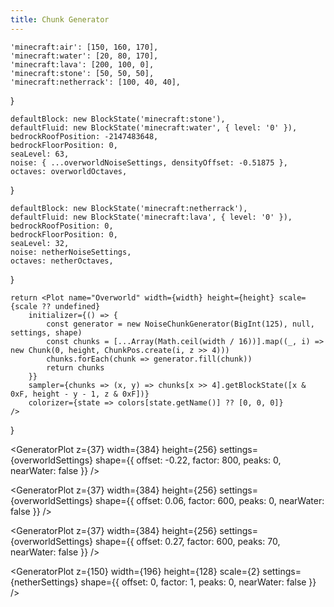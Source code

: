```yaml
---
title: Chunk Generator
---
```


	'minecraft:air': [150, 160, 170],
	'minecraft:water': [20, 80, 170],
	'minecraft:lava': [200, 100, 0],
	'minecraft:stone': [50, 50, 50],
	'minecraft:netherrack': [100, 40, 40],
}

	defaultBlock: new BlockState('minecraft:stone'),
	defaultFluid: new BlockState('minecraft:water', { level: '0' }),
	bedrockRoofPosition: -2147483648,
	bedrockFloorPosition: 0,
	seaLevel: 63,
	noise: { ...overworldNoiseSettings, densityOffset: -0.51875 },
	octaves: overworldOctaves,
}

	defaultBlock: new BlockState('minecraft:netherrack'),
	defaultFluid: new BlockState('minecraft:lava', { level: '0' }),
	bedrockRoofPosition: 0,
	bedrockFloorPosition: 0,
	seaLevel: 32,
	noise: netherNoiseSettings,
	octaves: netherOctaves,
}

	return <Plot name="Overworld" width={width} height={height} scale={scale ?? undefined}
		initializer={() => {
			const generator = new NoiseChunkGenerator(BigInt(125), null, settings, shape)
			const chunks = [...Array(Math.ceil(width / 16))].map((_, i) => new Chunk(0, height, ChunkPos.create(i, z >> 4)))
			chunks.forEach(chunk => generator.fill(chunk))
			return chunks
		}}
		sampler={chunks => (x, y) => chunks[x >> 4].getBlockState([x & 0xF, height - y - 1, z & 0xF])}
		colorizer={state => colors[state.getName()] ?? [0, 0, 0]}
	/>
}

<GeneratorPlot z={37} width={384} height={256} settings={overworldSettings}
	shape={{ offset: -0.22, factor: 800, peaks: 0, nearWater: false }} />

<GeneratorPlot z={37} width={384} height={256} settings={overworldSettings}
	shape={{ offset: 0.06, factor: 600, peaks: 0, nearWater: false }} />

<GeneratorPlot z={37} width={384} height={256} settings={overworldSettings}
	shape={{ offset: 0.27, factor: 600, peaks: 70, nearWater: false }} />

<GeneratorPlot z={150} width={196} height={128} scale={2} settings={netherSettings}
	shape={{ offset: 0, factor: 1, peaks: 0, nearWater: false }} />
